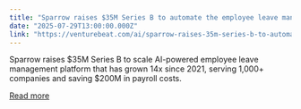 ```yaml
---
title: "Sparrow raises $35M Series B to automate the employee leave management nightmare"
date: "2025-07-29T13:00:00.000Z"
link: "https://venturebeat.com/ai/sparrow-raises-35m-series-b-to-automate-the-employee-leave-management-nightmare/"
---
```


Sparrow raises $35M Series B to scale AI-powered employee leave management platform that has grown 14x since 2021, serving 1,000+ companies and saving $200M in payroll costs.

[Read more](https://venturebeat.com/ai/sparrow-raises-35m-series-b-to-automate-the-employee-leave-management-nightmare/)
